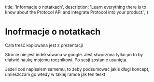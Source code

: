 
  title: 'Informacje o notatkach',
  description:
    'Learn everything there is to know about the Protocol API and integrate Protocol into your product.',
}


<HeroPattern />

# Inofrmacje o notatkach

Cała treść kopiowana jest z prezentacji 

Stronie nie jest indeksowana w google. Jest stworzona tylko po to by ułatwić naukę mojemu rocznikowi. Po sesji zostanie usunięta. 

<Note>
Jeżeli coś napisałem samemu, to żeby podsumować jakiś długi koncept, umieszczam go wtedy w takiej ramce jak ten teskt
</Note>
